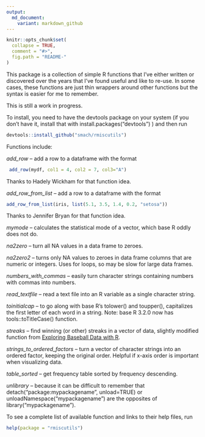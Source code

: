```yaml
---
output:
  md_document:
    variant: markdown_github
---
```


<!-- README.md is generated from README.Rmd. Please edit that file -->

```r
knitr::opts_chunk$set(
  collapse = TRUE,
  comment = "#>",
  fig.path = "README-"
)
```

This package is a collection of simple R functions that I've either written or discovered over the years that I've found useful and like to re-use. In some cases, these functions are just thin wrappers around other functions but the syntax is easier for me to remember.

This is still a work in progress.

To install, you need to have the devtools package on your system (if you don't have it, install that with install.packages("devtools") ) and then run

```r
devtools::install_github("smach/rmiscutils")
```
Functions include:

*add_row* -- add a row to a dataframe with the format
```r
 add_row(mydf, col1 = 4, col2 = 7, col3="A")
```
Thanks to Hadely Wickham for that function idea.

*add_row_from_list* -- add a row to a dataframe with the format
```r
add_row_from_list(iris, list(5.1, 3.5, 1.4, 0.2, "setosa"))
```
Thanks to Jennifer Bryan for that function idea.

*mymode* -- calculates the statistical mode of a vector, which base R oddly does not do.

*na2zero* -- turn all NA values in a data frame to zeroes.

*na2zero2* -- turns only NA values to zeroes in data frame columns that are numeric or integers. Uses for loops, so may be slow for large data frames.

*numbers_with_commas* -- easily turn character strings containing numbers with commas into numbers.

*read_textfile* -- read a text file into an R variable as a single character string.

*toinitialcap* -- to go along with base R's tolower() and toupper(), capitalizes the first letter of each word in a string. Note: base R 3.2.0 now has tools::toTitleCase() function.

*streaks* -- find winning (or other) streaks in a vector of data, slightly modified function from [Exploring Baseball Data with R](https://baseballwithr.wordpress.com/2014/07/07/team-streaks-part-i-2/).

*strings_to_ordered_factors* -- turn a vector of character strings into an ordered factor, keeping the original order. Helpful if x-axis order is important when visualizing data.

*table_sorted* -- get frequency table sorted by frequency descending.

*unlibrary* -- because it can be difficult to remember that  detach("package:mypackagename", unload=TRUE) or unloadNamespace("mypackagename") are the opposites of library("mypackagename").

To see a complete list of available function and links to their help files, run

```r
help(package = "rmiscutils")
```
